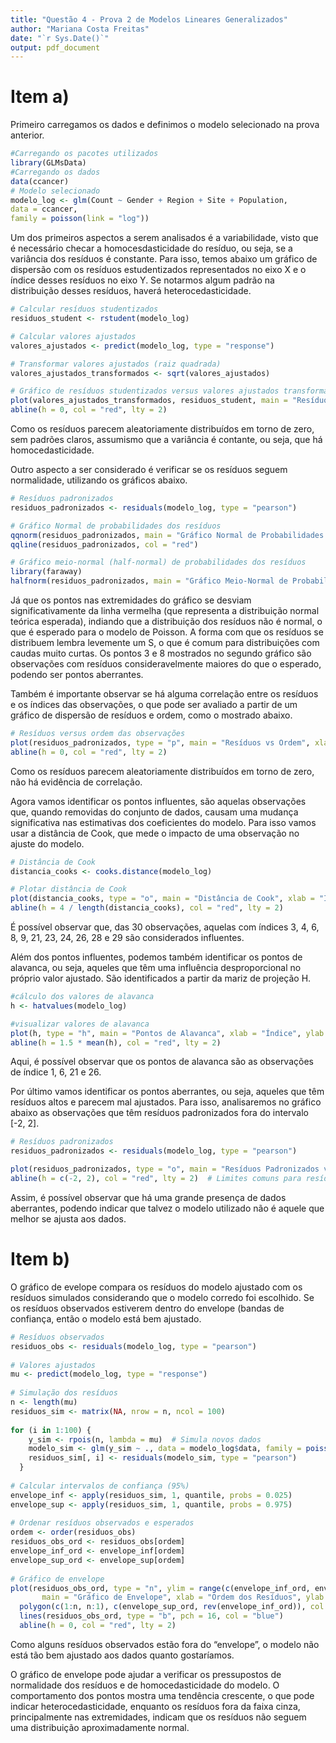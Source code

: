 ```yaml
---
title: "Questão 4 - Prova 2 de Modelos Lineares Generalizados"
author: "Mariana Costa Freitas"
date: "`r Sys.Date()`"
output: pdf_document
---
```


# Item a)

Primeiro carregamos os dados e definimos o modelo selecionado na prova anterior.

```r
#Carregando os pacotes utilizados
library(GLMsData)
#Carregando os dados
data(ccancer)
# Modelo selecionado
modelo_log <- glm(Count ~ Gender + Region + Site + Population,
data = ccancer,
family = poisson(link = "log"))
```

Um dos primeiros aspectos a serem analisados é a variabilidade, visto que é necessário checar a homocesdasticidade do resíduo, ou seja, se a variância dos resíduos é constante. Para isso, temos abaixo um gráfico de dispersão com os resíduos estudentizados representados no eixo X e o índice desses resíduos no eixo Y. Se notarmos algum padrão na distribuição desses resíduos, haverá heterocedasticidade.

```r
# Calcular resíduos studentizados
residuos_student <- rstudent(modelo_log)

# Calcular valores ajustados 
valores_ajustados <- predict(modelo_log, type = "response")

# Transformar valores ajustados (raiz quadrada)
valores_ajustados_transformados <- sqrt(valores_ajustados)

# Gráfico de resíduos studentizados versus valores ajustados transformados
plot(valores_ajustados_transformados, residuos_student, main = "Resíduos Studentizados vs Valores Ajustados Transformados", xlab = "Valores Ajustados Transformados", ylab = "Resíduos Studentizados")
abline(h = 0, col = "red", lty = 2)
```

Como os resíduos parecem aleatoriamente distribuídos em torno de zero, sem padrões claros, assumismo que a variância é contante, ou seja, que há homocedasticidade.

Outro aspecto a ser considerado é verificar se os resíduos seguem normalidade, utilizando os gráficos abaixo.

```r
# Resíduos padronizados
residuos_padronizados <- residuals(modelo_log, type = "pearson")

# Gráfico Normal de probabilidades dos resíduos
qqnorm(residuos_padronizados, main = "Gráfico Normal de Probabilidades dos Resíduos")
qqline(residuos_padronizados, col = "red")

# Gráfico meio-normal (half-normal) de probabilidades dos resíduos
library(faraway)
halfnorm(residuos_padronizados, main = "Gráfico Meio-Normal de Probabilidades dos Resíduos")
```
Já que os pontos nas extremidades do gráfico se desviam significativamente da linha vermelha (que representa a distribuição normal teórica esperada), indiando que a distribuição dos resíduos não é normal,  o que é esperado para o modelo de Poisson. A forma com que os resíduos se distribuem lembra levemente um S, o que é comum para distribuições com caudas muito curtas. Os pontos 3 e 8 mostrados no segundo gráfico são observações com resíduos consideravelmente maiores do que o esperado, podendo ser pontos aberrantes.

Também é importante observar se há alguma correlação entre os resíduos e os índices das observações, o que pode ser avaliado a partir de um gráfico de dispersão de resíduos e ordem, como o mostrado abaixo.

```r
# Resíduos versus ordem das observações
plot(residuos_padronizados, type = "p", main = "Resíduos vs Ordem", xlab = "Ordem (i)", ylab = "Resíduos Padronizados")
abline(h = 0, col = "red", lty = 2)
```

Como os resíduos parecem aleatoriamente distribuídos em torno de zero, não há evidência de correlação.

Agora vamos identificar os pontos influentes, são aquelas observações que, quando removidas do conjunto de dados, causam uma mudança significativa nas estimativas dos coeficientes do modelo. Para isso vamos usar a distância de Cook, que mede o impacto de uma observação no ajuste do modelo.

```r
# Distância de Cook
distancia_cooks <- cooks.distance(modelo_log)

# Plotar distância de Cook
plot(distancia_cooks, type = "o", main = "Distância de Cook", xlab = "Índice", ylab = "Distância de Cook")
abline(h = 4 / length(distancia_cooks), col = "red", lty = 2)
```

É possível observar que, das 30 observações, aquelas com índices 3, 4, 6, 8, 9, 21, 23, 24, 26, 28 e 29 são considerados influentes.

Além dos pontos influentes, podemos também identificar os pontos de alavanca, ou seja, aqueles que têm uma influência desproporcional no próprio valor ajustado. São identificados a partir da mariz de projeção H.

```r
#cálculo dos valores de alavanca
h <- hatvalues(modelo_log)

#visualizar valores de alavanca
plot(h, type = "h", main = "Pontos de Alavanca", xlab = "Índice", ylab = "Valor h_ii da matriz H")
abline(h = 1.5 * mean(h), col = "red", lty = 2)
```

Aqui, é possível observar que os pontos de alavanca são as observações de índice 1, 6, 21 e 26.

Por último vamos identificar os pontos aberrantes, ou seja, aqueles que têm resíduos altos e parecem mal ajustados. Para isso, analisaremos no gráfico abaixo as observações que têm resíduos padronizados fora do intervalo [-2, 2].

```r
# Resíduos padronizados
residuos_padronizados <- residuals(modelo_log, type = "pearson")

plot(residuos_padronizados, type = "o", main = "Resíduos Padronizados vs Ordem", xlab = "Ordem (i)", ylab = "Resíduos Padronizados")
abline(h = c(-2, 2), col = "red", lty = 2)  # Limites comuns para resíduos padronizados
```

Assim, é possível observar que há uma grande presença de dados aberrantes, podendo indicar que talvez o modelo utilizado não é aquele que melhor se ajusta aos dados.

# Item b)

O gráfico de evelope compara os resíduos do modelo ajustado com os resíduos simulados considerando que o modelo corredo foi escolhido. Se os resíduos observados estiverem dentro do envelope (bandas de confiança, então o modelo está bem ajustado.

```r
# Resíduos observados
residuos_obs <- residuals(modelo_log, type = "pearson")
  
# Valores ajustados
mu <- predict(modelo_log, type = "response")
  
# Simulação dos resíduos
n <- length(mu)
residuos_sim <- matrix(NA, nrow = n, ncol = 100)
  
for (i in 1:100) {
    y_sim <- rpois(n, lambda = mu)  # Simula novos dados
    modelo_sim <- glm(y_sim ~ ., data = modelo_log$data, family = poisson(link = "log"))
    residuos_sim[, i] <- residuals(modelo_sim, type = "pearson")
  }
  
# Calcular intervalos de confiança (95%)
envelope_inf <- apply(residuos_sim, 1, quantile, probs = 0.025)
envelope_sup <- apply(residuos_sim, 1, quantile, probs = 0.975)
  
# Ordenar resíduos observados e esperados
ordem <- order(residuos_obs)
residuos_obs_ord <- residuos_obs[ordem]
envelope_inf_ord <- envelope_inf[ordem]
envelope_sup_ord <- envelope_sup[ordem]
  
# Gráfico de envelope
plot(residuos_obs_ord, type = "n", ylim = range(c(envelope_inf_ord, envelope_sup_ord)), 
       main = "Gráfico de Envelope", xlab = "Ordem dos Resíduos", ylab = "Resíduos de Pearson")
  polygon(c(1:n, n:1), c(envelope_sup_ord, rev(envelope_inf_ord)), col = "lightgray", border = NA)
  lines(residuos_obs_ord, type = "b", pch = 16, col = "blue")
  abline(h = 0, col = "red", lty = 2)

```

Como alguns resíduos observados estão fora do "envelope", o modelo não está tão bem ajustado aos dados quanto gostaríamos.

O gráfico de envelope pode ajudar a verificar os pressupostos de normalidade dos resíduos e de homocedasticidade do modelo. O comportamento dos pontos mostra uma tendência crescente, o que pode indicar heterocedasticidade, enquanto os resíduos fora da faixa cinza, principalmente nas extremidades, indicam que os resíduos não seguem uma distribuição aproximadamente normal.



























